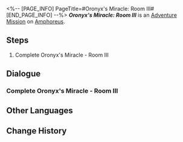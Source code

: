 <%-- [PAGE_INFO]
PageTitle=#Oronyx's Miracle: Room III#
[END_PAGE_INFO] --%>
{{Stub|Dialogue.}}
{{Mission Infobox
|id            = 8030141
|title         = 
|image         = <!--Mission Oronyx's Miracle Room III.png-->
|type          = Adventure
|event_name    = 
|chapter       = 
|requirements  = {{subst:void|<!--Unknown: {"Type":"Manual"}-->}}
|summary       = <!--official mission summary from Fate's Atlas-->
|characters    = Trailblazer
|startLocation = [[Amphoreus]] - [[Oronyx's Miracle: Room III]]
|world         = Amphoreus
|area          = Oronyx's Miracle: Room III
|prev          = 
|next          = 
|rewards       = 
}}
'''''Oronyx's Miracle: Room III''''' is an [[Adventure Mission]] on [[Amphoreus]].

==Steps==
# Complete Oronyx's Miracle - Room III

<!--
==Gameplay Notes==

--><!--
==Trial Character==

-->
==Dialogue==
{{Stub Dialogue}}
===Complete Oronyx's Miracle - Room III{{subst:void|<!--803014101-->}}===
{{Mission Description|type=adventure|location=Oronyx's Miracle: Room III|Every room in the hypogeum is protected by a seal, with this one bound by Oronyx's Miracle. Only by solving its mystery can one proceed onward.}}
{{Dialogue Start}}
:{{tx}}
{{Dialogue End}}

==Other Languages==
{{Other Languages
|en   = Oronyx's Miracle: Room III
|zhs  = 欧洛尼斯奇迹-房间Ⅲ
|zht  = 歐洛尼斯奇跡-房間Ⅲ
|ja   = オロニクスの神跡：部屋III
|ko   = 오로닉스의 기적-방Ⅲ
|es   = Milagro de Oronix: sala III
|fr   = Salle III du Miracle d'Oronyx
|ru   = Чудо Оронис III
|th   = ปาฏิหาริย์ Oronyx: ห้อง III
|vi   = Kỳ Tích Của Oronyx: Phòng III
|de   = Oronyx’ Wunder: Raum III
|id   = Keajaiban Oronyx: Ruangan III
|pt   = Milagre de Oronyx: Sala III
}}

==Change History==
{{Change History|3.0}}

